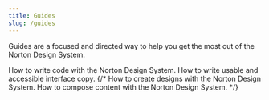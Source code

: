 ```yaml
---
title: Guides
slug: /guides
---
```



Guides are a focused and directed way to help you get the most out of the Norton Design System.

<Features basePath="/docs/guides/" columns={2}>
	<FeatureCard title='Development' icon={{ d: 'M9.4 16.6L4.8 12l4.6-4.6L8 6l-6 6 6 6 1.4-1.4zm5.2 0l4.6-4.6-4.6-4.6L16 6l6 6-6 6-1.4-1.4z' }} slug='dev'>
		How to write code with the Norton Design System.
	</FeatureCard>
	<FeatureCard title='Usable Writing Guidelines' icon={{ d: 'M14.06 9.02l.92.92L5.92 19H5v-.92l9.06-9.06M17.66 3c-.25 0-.51.1-.7.29l-1.83 1.83 3.75 3.75 1.83-1.83c.39-.39.39-1.02 0-1.41l-2.34-2.34c-.2-.2-.45-.29-.71-.29zm-3.6 3.19L3 17.25V21h3.75L17.81 9.94l-3.75-3.75z' }} slug="usable-writing-guidelines">
		How to write usable and accessible interface copy.
	</FeatureCard>
	{/* <FeatureCard title='Designer' icon='star'>
		How to create designs with the Norton Design System.
	</FeatureCard>
	<FeatureCard title='Editor' icon='star'>
		How to compose content with the Norton Design System.
	</FeatureCard> */}
</Features>
